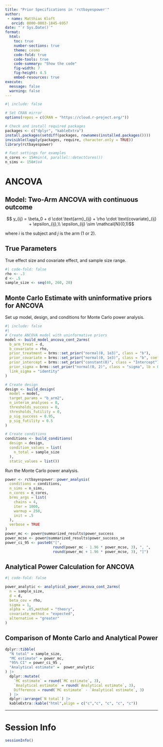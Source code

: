 ```yaml
---
title: "Prior Specifications in 'rctbayespower'"
author: 
 - name: Matthias Kloft
   orcid: 0000-0003-1845-6957
date: "`r Sys.Date()`"
format:
  html:
    toc: true
    number-sections: true
    theme: cosmo
    code-fold: true
    code-tools: true
    code-summary: "Show the code"
    fig-width: 7
    fig-height: 4.5
    embed-resources: true
execute:
  message: false
  warning: false
---
```


```r
#| include: false

# Set CRAN mirror
options(repos = c(CRAN = "https://cloud.r-project.org/"))

# Check and install required packages
packages <- c("dplyr", "kableExtra")
install.packages(setdiff(packages, rownames(installed.packages())))
invisible(lapply(packages, require, character.only = TRUE))
library(rctbayespower)

# Fast settings for examples
n_cores <- 15#min(4, parallel::detectCores())
n_sims <- 150#1e4
```


# ANCOVA

## Model: Two-Arm ANCOVA with continuous outcome

$$ y_{ij} = \beta_0 + d \cdot \text{arm}_{ij} + 
\rho \cdot \text{covariate}_{ij} + \epsilon_{ij},\\
\epsilon_{ij} \sim \mathcal{N}(0,1)$$

where $i$ is the subject and $j$ is the arm (1 or 2).


## True Parameters

True effect size and covariate effect, and sample size range.
```r
#| code-fold: false
rho <- .3
d <- .5
sample_size <- seq(40, 260, 20)
```


## Monte Carlo Estimate with uninformative priors for ANCOVA

Set up model, design, and conditions for Monte Carlo power analysis.
```r
#| include: false
#| 
# Create ANCOVA model with uninformative priors
model <- build_model_ancova_cont_2arms(
  b_arm_treat = d,
  b_covariate = rho,
  prior_treatment = brms::set_prior("normal(0, 1e3)", class = "b"),
  prior_covariate = brms::set_prior("normal(0, 1e3)", class = "b", coef = "covariate"),
  prior_intercept = brms::set_prior("constant(0)", class = "Intercept"),
  prior_sigma = brms::set_prior("normal(0, 2)", class = "sigma", lb = 0),
  link_sigma = "identity"
)

# Create design
design <- build_design(
  model = model,
  target_params = "b_arm2",
  n_interim_analyses = 0,
  thresholds_success = 0,
  thresholds_futility = 0,
  p_sig_success = 0.95,
  p_sig_futility = 0.5
)

# Create conditions
conditions <- build_conditions(
  design = design,
  condition_values = list(
    n_total = sample_size
  ),
  static_values = list())
```

Run the Monte Carlo power analysis.
```r
power <- rctbayespower::power_analysis(
  conditions = conditions,
  n_sims = n_sims,
  n_cores = n_cores,
  brms_args = list(
    chains = 4,
    iter = 1000,
    warmup = 250,
    init = .5
  ),
  verbose = TRUE
)
power_mc <- power@summarized_results$power_success
power_mcse <- power@summarized_results$power_success_se
power_ci_95 <- paste0("[", 
                      round(power_mc - 1.96 * power_mcse, 3), ", ", 
                      round(power_mc + 1.96 * power_mcse, 3), "]")

```


## Analytical Power Calculation for ANCOVA
```r
#| code-fold: false

power_analytic <- analytical_power_ancova_cont_2arms(
  n = sample_size,
  d = d,
  beta_cov = rho,
  sigma = 1,
  alpha = .05,method = "theory", 
  covariate_method = "expected",
  alternative = "greater"
)
```


## Comparison of Monte Carlo and Analytical Power
```r
dplyr::tibble(
  "N total" = sample_size,
  "MC estimate" = power_mc,
  "95% CI" = power_ci_95 ,
  "Analytical estimate" =  power_analytic
) |>
  dplyr::mutate(
    `MC estimate` = round(`MC estimate`, 3),
    `Analytical estimate` = round(`Analytical estimate`, 3),
    Difference = round(`MC estimate` - `Analytical estimate`, 3)
  ) |>
  dplyr::arrange(`N total`) |> 
  kableExtra::kable("html",align = c("c","c", "c", "c", "c"))
```



***



# Session Info

```r
sessionInfo()
```
